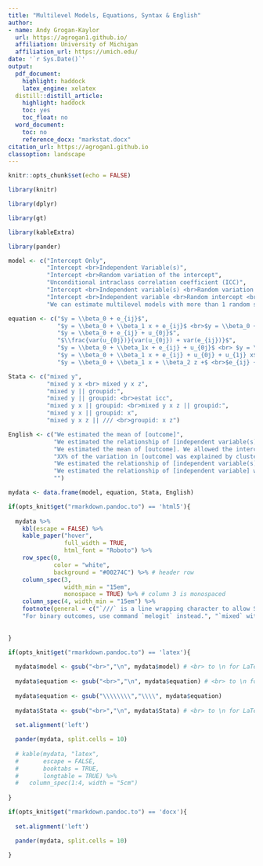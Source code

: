 ```yaml
---
title: "Multilevel Models, Equations, Syntax & English"
author:
- name: Andy Grogan-Kaylor
  url: https://agrogan1.github.io/
  affiliation: University of Michigan
  affiliation_url: https://umich.edu/
date: '`r Sys.Date()`'
output:
  pdf_document:
    highlight: haddock
    latex_engine: xelatex
  distill::distill_article:
    highlight: haddock
    toc: yes
    toc_float: no
  word_document: 
    toc: no
    reference_docx: "markstat.docx"
citation_url: https://agrogan1.github.io
classoption: landscape
---
```


```r

knitr::opts_chunk$set(echo = FALSE)

library(knitr)

library(dplyr)

library(gt)

library(kableExtra)

library(pander)


```

```r

model <- c("Intercept Only",
           "Intercept <br>Independent Variable(s)",
           "Intercept <br>Random variation of the intercept",
           "Unconditional intraclass correlation coefficient (ICC)",
           "Intercept <br>Independent variable(s) <br>Random variation of the intercept", 
           "Intercept <br>Independent variable <br>Random intercept <br>Random slope",
           "We can estimate multilevel models with more than 1 random slope.")

equation <- c("$y = \\beta_0 + e_{ij}$",
              "$y = \\beta_0 + \\beta_1 x + e_{ij}$ <br>$y = \\beta_0 + \\beta_1 x + \\beta_2 z + e_{ij}$",
              "$y = \\beta_0 + e_{ij} + u_{0j}$",
              "$\\frac{var(u_{0j})}{var(u_{0j}) + var(e_{ij})}$",
              "$y = \\beta_0 + \\beta_1x + e_{ij} + u_{0j}$ <br> $y = \\beta_0 + \\beta_1 x + \\beta_2 z + e_{ij} + u_{0j}$",
              "$y = \\beta_0 + \\beta_1 x + e_{ij} + u_{0j} + u_{1j} x$",
              "$y = \\beta_0 + \\beta_1 x + \\beta_2 z +$ <br>$e_{ij} + u_{0j} + u_{1j} x + u_{2j} z$")

Stata <- c("mixed y",
           "mixed y x <br> mixed y x z",
           "mixed y || groupid:",
           "mixed y || groupid: <br>estat icc",
           "mixed y x || groupid: <br>mixed y x z || groupid:",
           "mixed y x || groupid: x",
           "mixed y x z || /// <br>groupid: x z")

English <- c("We estimated the mean of [outcome]",
             "We estimated the relationship of [independent variable(s)] with [outcome]",
             "We estimated the mean of [outcome]. We allowed the intercept of the model to vary by [groupid].",
             "XX% of the variation in [outcome] was explained by clustering of participants in [groupid]",
             "We estimated the relationship of [independent variable(s)] with [outcome].  We allowed the intercept of the model to vary by group.",
             "We estimated the relationship of [independent variable] with [outcome].  We allowed the intercept of the model to vary by group. We also allowed the relationship of [independent variable] with [outcome] to vary by group.",
             "")

mydata <- data.frame(model, equation, Stata, English)

```

```r

if(opts_knit$get("rmarkdown.pandoc.to") == 'html5'){
  
  mydata %>%
    kbl(escape = FALSE) %>%
    kable_paper("hover",
                full_width = TRUE,
                html_font = "Roboto") %>%
    row_spec(0,
             color = "white",
             background = "#00274C") %>% # header row
    column_spec(3,
                width_min = "15em",
                monospace = TRUE) %>% # column 3 is monospaced
    column_spec(4, width_min = "15em") %>%
    footnote(general = c("`///` is a line wrapping character to allow Stata commands to span multiple lines.", 
    "For binary outcomes, use command `melogit` instead.", "`mixed` without a clustering variable will give very similar results to `regress`."))
    
  
}

if(opts_knit$get("rmarkdown.pandoc.to") == 'latex'){
  
  mydata$model <- gsub("<br>","\n", mydata$model) # <br> to \n for LaTeX
  
  mydata$equation <- gsub("<br>","\n", mydata$equation) # <br> to \n for LaTeX
  
  mydata$equation <- gsub("\\\\\\\\","\\\\", mydata$equation)
  
  mydata$Stata <- gsub("<br>","\n", mydata$Stata) # <br> to \n for LaTeX
  
  set.alignment('left')

  pander(mydata, split.cells = 10)
  
  # kable(mydata, "latex", 
  #       escape = FALSE,
  #       booktabs = TRUE,
  #       longtable = TRUE) %>%
  #   column_spec(1:4, width = "5cm")
  
}

if(opts_knit$get("rmarkdown.pandoc.to") == 'docx'){
  
  set.alignment('left')

  pander(mydata, split.cells = 10)
  
}

```








